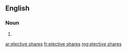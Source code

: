 ==English==

===Noun===
{{head|en|plural|head=[[elective]] [[share]]s}}

# {{plural of|elective share|lang=en|nocat=1}}

[[ar:elective shares]]
[[fr:elective shares]]
[[mg:elective shares]]